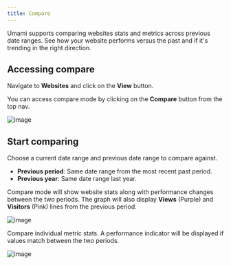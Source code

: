 ```yaml
---
title: Compare
---
```


Umami supports comparing websites stats and metrics across previous date ranges. See how your website performs versus the past and if it's
trending in the right direction.

## Accessing compare

Navigate to **Websites** and click on the **View** button.

You can access compare mode by clicking on the **Compare** button from the top nav.

![image](/images/docs/v3/website-navbar.png)

## Start comparing

Choose a current date range and previous date range to compare against.

- **Previous period**: Same date range from the most recent past period.
- **Previous year**: Same date range last year.

Compare mode will show website stats along with performance changes between the two periods.
The graph will also display **Views** (Purple) and **Visitors** (Pink) lines from the previous period.

![image](/images/docs/v3/compare-graph.png)

Compare individual metric stats. A performance indicator will be displayed if values match between the two periods.

![image](/images/docs/v3/compare-metrics.png)

